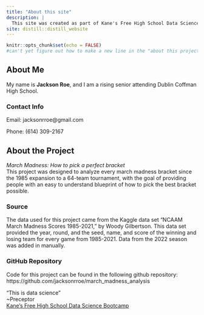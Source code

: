 ```yaml
---
title: "About this site"
description: |
  This site was created as part of Kane's Free High School Data Science Bootcamp
site: distill::distill_website
---
```


```r
knitr::opts_chunk$set(echo = FALSE)
#can't yet figure out how to make a new line in the "about this project" section, had to make another subtitle
```

## About Me
My name is **Jackson Roe**, and I am a rising senior attending Dublin Coffman High School. 

### Contact Info
Email: jacksonrroe@gmail.com

Phone: (614) 309-2167

## About the Project
*March Madness: How to pick a perfect bracket*  
This project was designed to analyze every march madness bracket since the 1985 expansion to a 64-team tournament, with the goal of providing people with an easy to understand blueprint of how to pick the best bracket possible.

### Source
The data used for this project came from the Kaggle data set "NCAAM March Madness Scores 1985-2021," by Woody Gilbertson. This data set provided the year, round, and the seed, name, and score of the winning and losing team for every game from 1985-2021. Data from the 2022 season was added in manually. 

### GitHub Repository
Code for this project can be found in the following github repository:
https://github.com/jacksonrroe/march_madness_analysis


“This is data science”  
~Preceptor  
[Kane’s Free High School Data Science Bootcamp](https://bootcamp.davidkane.info)
